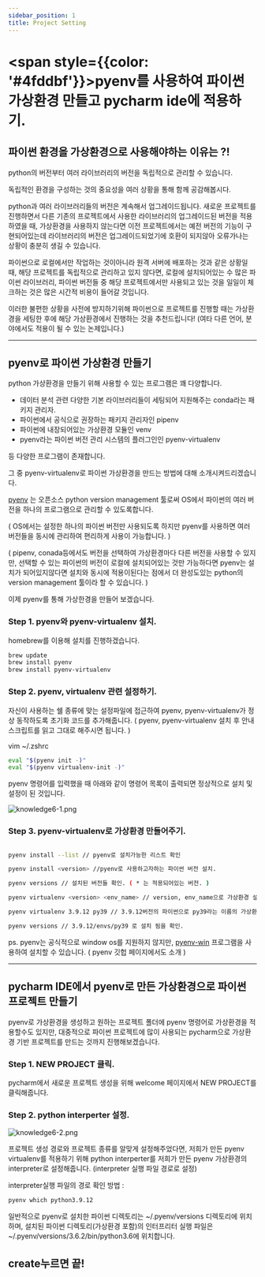 ```yaml
---
sidebar_position: 1
title: Project Setting
---
```


# <span style={{color: '#4fddbf'}}>pyenv를 사용하여 파이썬 가상환경 만들고 pycharm ide에 적용하기.</span>

## 파이썬 환경을 가상환경으로 사용해야하는 이유는 ?!

python의 버전부터 여러 라이브러리의 버전을 독립적으로 관리할 수 있습니다.

독립적인 환경을 구성하는 것의 중요성을 여러 상황을 통해 함께 공감해봅시다.

python과 여러 라이브러리들의 버전은 계속해서 업그레이드됩니다. 새로운 프로젝트를 진행하면서 다른 기존의 프로젝트에서 사용한 라이브러리의 업그레이드된 버전을 적용하였을 때, 가상환경을 사용하지 않는다면 이전 프로젝트에서는 예전 버전의 기능이 구현되어있는데 라이브러리의 버전은 업그레이드되었기에 호환이 되지않아 오류가나는 상황이 충분히 생길 수 있습니다.

파이썬으로 로컬에서만 작업하는 것이아니라 원격 서버에 배포하는 것과 같은 상황일 때, 해당 프로젝트를 독립적으로 관리하고 있지 않다면, 로컬에 설치되어있는 수 많은 파이썬 라이브러리, 파이썬 버전들 중 해당 프로젝트에서만 사용되고 있는 것을 일일이 체크하는 것은 많은 시간적 비용이 들어갈 것입니다.

이러한 불편한 상황을 사전에 방지하기위해 파이썬으로 프로젝트를 진행할 때는 가상환경을 세팅한 후에 해당 가상환경에서 진행하는 것을 추천드립니다! (여타 다른 언어, 분야에서도 적용이 될 수 있는 논제입니다.)

---

## pyenv로 파이썬 가상환경 만들기

python 가상환경을 만들기 위해 사용할 수 있는 프로그램은 꽤 다양합니다.

- 데이터 분석 관련 다양한 기본 라이브러리들이 세팅되어 지원해주는 conda라는 패키지 관리자.
- 파이썬에서 공식으로 권장하는 패키지 관리자인 pipenv
- 파이썬에 내장되어있는 가상환경 모듈인 venv
- pyenv라는 파이썬 버전 관리 시스템의 플러그인인 pyenv-virtualenv

등 다양한 프로그램이 존재합니다.

그 중 pyenv-virtualenv로 파이썬 가상환경을 만드는 방법에 대해 소개시켜드리겠습니다.

[pyenv](https://github.com/pyenv/pyenv) 는 오픈소스 python version management 툴로써 OS에서 파이썬의 여러 버전을 하나의 프로그램으로 관리할 수 있도록합니다.

( OS에서는 설정한 하나의 파이썬 버전만 사용되도록 하지만 pyenv를 사용하면 여러 버전들을 동시에 관리하여 편리하게 사용이 가능합니다. )

( pipenv, conada등에서도 버전을 선택하여 가상환경마다 다른 버전을 사용할 수 있지만, 선택할 수 있는 파이썬의 버전이 로컬에 설치되어있는 것만 가능하다면 pyenv는 설치가 되어있지않다면 설치와 동시에 적용이된다는 점에서 더 완성도있는 python의 version management 툴이라 할 수 있습니다. )

이제 pyenv를 통해 가상한경을 만들어 보겠습니다.

### Step 1. pyenv와 pyenv-virtualenv 설치.

homebrew를 이용해 설치를 진행하겠습니다.

```bash
brew update
brew install pyenv
brew install pyenv-virtualenv
```

### Step 2. pyenv, virtualenv 관련 설정하기.

자신이 사용하는 쉘 종류에 맞는 설정파일에 접근하여 pyenv, pyenv-virtualenv가 정상 동작하도록 초기화 코드를 추가해줍니다. ( pyenv, pyenv-virtualenv 설치 후 안내 스크립트를 읽고 그대로 해주시면 됩니다. )

vim ~/.zshrc

```bash
eval "$(pyenv init -)"
eval "$(pyenv virtualenv-init -)"
```

pyenv 명령어를 입력했을 때 아래와 같이 명령어 목록이 출력되면 정상적으로 설치 및 설정이 된 것입니다.

![knowledge6-1.png](image/knowledge6-1.png)

### Step 3. pyenv-virtualenv로 가상환경 만들어주기.

```bash

pyenv install --list // pyenv로 설치가능한 리스트 확인

pyenv install <version> //pyenv로 사용하고자하는 파이썬 버전 설치.

pyenv versions // 설치된 버전들 확인. ( * 는 적용되어있는 버전. )

pyenv virtualenv <version> <env_name> // version, env_name으로 가상환경 설치.

pyenv virtualenv 3.9.12 py39 // 3.9.12버전의 파이썬으로 py39라는 이름의 가상환경 구성.

pyenv versions // 3.9.12/envs/py39 로 설치 됨을 확인.

```

ps. pyenv는 공식적으로 window os를 지원하지 않지만,  [pyenv-win](https://github.com/pyenv-win/pyenv-win) 프로그램을 사용하여 설치할 수 있습니다. (  pyenv 깃헙 페이지에서도 소개 )

---

## pycharm IDE에서 pyenv로 만든 가상환경으로 파이썬 프로젝트 만들기

pyenv로 가상환경을 생성하고 원하는 프로젝트 폴더에 pyenv 명령어로 가상환경을 적용할수도 있지만, 대중적으로 파이썬 프로젝트에 많이 사용되는 pycharm으로 가상환경 기반 프로젝트를 만드는 것까지 진행해보겠습니다.

### Step 1.  NEW PROJECT 클릭.

pycharm에서 새로운 프로젝트 생성을 위해 welcome 페이지에서 NEW PROJECT를 클릭해줍니다.

### Step 2. python interperter 설정.

![knowledge6-2.png](image/knowledge6-2.png)

프로젝트 생성 경로와 프로젝트 종류를 알맞게 설정해주었다면, 저희가 만든 pyenv virtualenv를 적용하기 위해 python interperter를  저희가 만든 pyenv 가상환경의 interpreter로 설정해줍니다. (interpreter 실행 파일 경로로 설정)

interpreter실행 파일의 경로 확인 방법 :

```bash
pyenv which python3.9.12
```

일반적으로 pyenv로 설치한 파이썬 디렉토리는 ~/.pyenv/versions 디렉토리에 위치하며, 설치된 파이썬 디렉토리(가상환경 포함)의 인터프리터 실행 파일은 ~/.pyenv/versions/3.6.2/bin/python3.6에 위치합니다.

## create누르면 끝!
